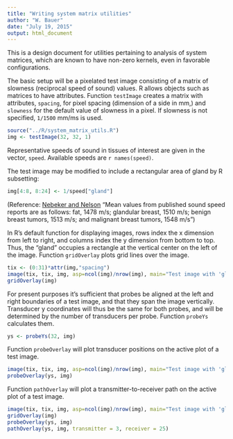 ```yaml
---
title: "Writing system matrix utilities"
author: "W. Bauer"
date: "July 19, 2015"
output: html_document
---
```


This is a design document for utilities pertaining to analysis of system matrices, which are known to have non-zero kernels, even in favorable configurations.

The basic setup will be a pixelated test image consisting of a matrix of slowness (reciprocal speed of sound) values. R allows objects such as matrices to have attributes. Function `testImage` creates a matrix with attributes, `spacing`, for pixel spacing (dimension of a side in mm,) and `slowness` for the default value of slowness in a pixel. If slowness is not specified, `1/1500` mm/ms is used.

```r
source("../R/system_matrix_utils.R")
img <- testImage(32, 32, 1)
```

Representative speeds of sound in tissues of interest are given in the vector, `speed`. Available speeds are `r names(speed)`.

The test image may be modified to include a rectangular area of gland by R subsetting:

```r
img[4:8, 8:24] <- 1/speed["gland"]
```

(Reference: [Nebeker and Nelson](http://www.jultrasoundmed.org/content/31/9/1389.full) "Mean values from published sound speed reports are as follows: fat, 1478 m/s; glandular breast, 1510 m/s; benign breast tumors, 1513 m/s; and malignant breast tumors, 1548 m/s")

In R's default function for displaying images, rows index the x dimension from left to right, and columns index the y dimension from bottom to top. Thus, the "gland" occupies a rectangle at the vertical center on the left of the image. Function `gridOverlay` plots grid lines over the image.

```r
tix <- (0:31)*attr(img,"spacing")
image(tix, tix, img, asp=ncol(img)/nrow(img), main="Test image with 'gland'\nand grid overlay", col=c("blue", "gray"), xlab="x (mm)", ylab="y (mm)")
gridOverlay(img)
```

For present purposes it's sufficient that probes be aligned at the left and right boundaries of a test image, and that they span the image vertically. Transducer y coordinates will thus be the same for both probes, and will be determined by the number of transducers per probe. Function `probeYs` calculates them.

```r
ys <- probeYs(32, img)
```

Function `probeOverlay` will plot transducer positions on the active plot of a test image.

```r
image(tix, tix, img, asp=ncol(img)/nrow(img), main="Test image with 'gland'\nand probe overlay", col=c("blue", "gray"), xlab="x (mm)", ylab="y (mm)")
probeOverlay(ys, img)
```

Function `pathOverlay` will plot a transmitter-to-receiver path on the active plot of a test image.

```r
image(tix, tix, img, asp=ncol(img)/nrow(img), main="Test image with 'gland'\nand all overlays", col=c("blue", "gray"), xlab="x (mm)", ylab="y (mm)")
gridOverlay(img)
probeOverlay(ys, img)
pathOverlay(ys, img, transmitter = 3, receiver = 25)
```

